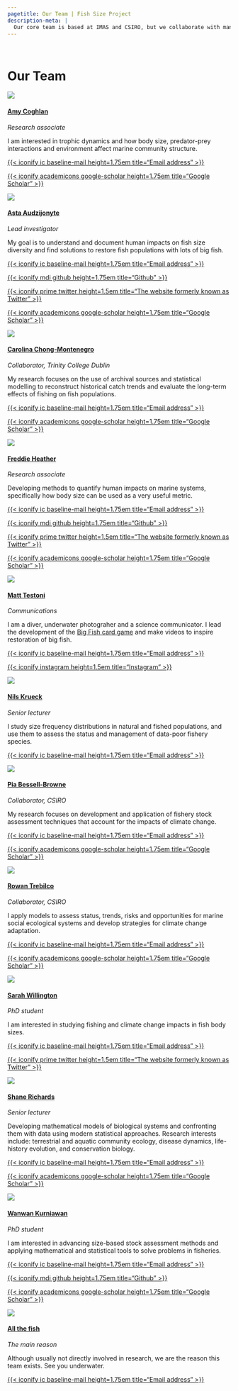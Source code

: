 ```yaml
---
pagetitle: Our Team | Fish Size Project
description-meta: |
  Our core team is based at IMAS and CSIRO, but we collaborate with many researchers at IMAS, in Australia and around the world and invite volunteering from students and the community. 
---
```


::: {.column-screen .hero-img .hero-strip-page}
   
:::

# Our Team
::::::: column-page-inset
:::::: {.grid .gap-2 .team-grid .justify-contents-evenly .align-items-center}


::::: {.g-col-12 .g-col-xs-6 .g-col-sm-6 .g-col-lg-4}
:::: {.grid .gap-0 .align-items-center}
::: {.g-col-4 .g-col-lg-5 .text-center}
![](../resources/team-profile-pics/amy.jpg){.headshot}
:::

::::: {.g-col-8 .g-col-lg-7}
#### [Amy Coghlan](https://www.sizeecology.org/authors/amy-coghlan/) {.team-name}

*Research associate*

I am interested in trophic dynamics and how body size, predator-prey interactions and environment affect marine community structure.

:::: {.grid .text-center}
::: g-col-3
[{{< iconify ic baseline-mail height=1.75em title="Email address" >}}](mailto:amy.coghlan@utas.edu.au)
:::

::: g-col-3
[{{< iconify academicons google-scholar height=1.75em title="Google Scholar" >}}](https://scholar.google.com.au/citations?user=Y_1F4-UAAAAJ&hl=en&oi=ao)
:::

::: g-col-3
<!-- [{{< iconify mdi github height=1.75em title="Github" >}}](https://github.com/fishsizeproject/) -->
:::

::: g-col-3
<!-- [{{< iconify prime twitter height=1.5em title="The website formerly known as Twitter" >}}](https://twitter.com) -->
:::
::::
:::::
::::::
:::::::



::::::: {.g-col-12 .g-col-xs-6 .g-col-sm-6 .g-col-lg-4}
:::::: {.grid .gap-0 .align-items-center}
::::: {.g-col-4 .g-col-lg-5 .text-center .text-center}
![](../resources/team-profile-pics/AstaBeachHead.jpg){.headshot}
:::::

::::: {.g-col-8 .g-col-lg-7 style="padding-left: 0px;"}
#### [Asta Audzijonyte](http://www.utas.edu.au/profiles/staff/imas/asta-audzijonyte) {.team-name}

*Lead investigator*

My goal is to understand and document human impacts on fish size diversity and find solutions to restore fish populations with lots of big fish.

:::: {.grid .text-center}
::: g-col-3
[{{< iconify ic baseline-mail height=1.75em title="Email address" >}}](mailto:info@fishsizeproject.org)
:::

::: g-col-3
[{{< iconify mdi github height=1.75em title="Github" >}}](https://github.com/astaaudzi/)
:::

::: g-col-3
[{{< iconify prime twitter height=1.5em title="The website formerly known as Twitter" >}}](https://twitter.com/astaaudzi)
:::

::: g-col-3
[{{< iconify academicons google-scholar height=1.75em title="Google Scholar" >}}](https://scholar.google.com.au/citations?user=OfRIORcAAAAJ&hl=en&oi=ao)
:::
::::
:::::
::::::
:::::::

::::: {.g-col-12 .g-col-xs-6 .g-col-sm-6 .g-col-lg-4}
:::: {.grid .gap-0 .align-items-center}
::: {.g-col-4 .g-col-lg-5 .text-center}
![](../resources/team-profile-pics/carolina.jpg){.headshot}
:::

::::: {.g-col-8 .g-col-lg-7}
#### [Carolina Chong-Montenegro](https://www.tcd.ie/tceh/people/carolina.php) {.team-name}

*Collaborator, Trinity College Dublin*

My research focuses on the use of archival sources and statistical modelling to reconstruct historical catch trends and evaluate the long-term effects of fishing on fish populations.

:::: {.grid .text-center}
::: g-col-3
[{{< iconify ic baseline-mail height=1.75em title="Email address" >}}](mailto:c.chongmontenegro@uq.edu.au)
:::

::: g-col-3
[{{< iconify academicons google-scholar height=1.75em title="Google Scholar" >}}](https://scholar.google.com.au/citations?user=4HgTRpMAAAAJ&hl=en&oi=ao)
:::

::: g-col-3
<!-- [{{< iconify mdi github height=1.75em title="Github" >}}](https://github.com/fishsizeproject/) -->
:::

::: g-col-3
<!-- [{{< iconify prime twitter height=1.5em title="The website formerly known as Twitter" >}}](https://twitter.com) -->
:::


::::
:::::
::::::
:::::::

::::: {.g-col-12 .g-col-xs-6 .g-col-sm-6 .g-col-lg-4}
:::: {.grid .gap-0 .align-items-center}
::: {.g-col-4 .g-col-lg-5 .text-center}
![](../resources/team-profile-pics/freddie.png){.headshot}
:::

::::: {.g-col-8 .g-col-lg-7}
#### [Freddie Heather](https://discover.utas.edu.au/Freddie.Heather) {.team-name}

*Research associate*

Developing methods to quantify human impacts on marine systems, specifically how body size can be used as a very useful metric. 

:::: {.grid .text-center}
::: g-col-3
[{{< iconify ic baseline-mail height=1.75em title="Email address" >}}](mailto:freddie.heather@utas.edu.au)
:::

::: g-col-3
[{{< iconify mdi github height=1.75em title="Github" >}}](https://github.com/FreddieJH/)
:::

::: g-col-3
[{{< iconify prime twitter height=1.5em title="The website formerly known as Twitter" >}}](https://twitter.com/F_J_Heather)
:::

::: g-col-3
[{{< iconify academicons google-scholar height=1.75em title="Google Scholar" >}}](https://scholar.google.com.au/citations?user=1RQuG28AAAAJ&hl=en)
:::
::::
:::::
::::::
:::::::

::::: {.g-col-12 .g-col-xs-6 .g-col-sm-6 .g-col-lg-4}
:::: {.grid .gap-0 .align-items-center}
::: {.g-col-4 .g-col-lg-5 .text-center}
![](../resources/team-profile-pics/matt.png){.headshot}
:::

::::: {.g-col-8 .g-col-lg-7}
#### [Matt Testoni](https://www.mtunderwatermedia.com/) {.team-name}

*Communications*

I am a diver, underwater photograher and a science communicator. I lead the development of the [Big Fish card game](https://bigfishcardgame.com) and make videos to inspire restoration of big fish. 

:::: {.grid .text-center}
::: g-col-3
[{{< iconify ic baseline-mail height=1.75em title="Email address" >}}](mailto:matthew.teston@utas.edu.au)
:::

::: g-col-3
[{{< iconify instagram height=1.5em title="Instagram" >}}](https://www.instagram.com/matt_testoni_photography/)
:::

::: g-col-3
<!-- [{{< iconify mdi github height=1.75em title="Github" >}}](https://github.com/fishsizeproject/) -->
:::

::: g-col-3
<!-- [{{< iconify academicons google-scholar height=1.75em title="Google Scholar" >}}](https://scholar.google.com) -->
:::
::::
:::::
::::::
:::::::

::::: {.g-col-12 .g-col-xs-6 .g-col-sm-6 .g-col-lg-4}
:::: {.grid .gap-0 .align-items-center}
::: {.g-col-4 .g-col-lg-5 .text-center}
![](../resources/team-profile-pics/nils.jpg){.headshot}
:::

::::: {.g-col-8 .g-col-lg-7}
#### [Nils Krueck](https://discover.utas.edu.au/Nils.Krueck) {.team-name}

*Senior lecturer*

I study size frequency distributions in natural and fished populations, and use them to assess the status and management of data-poor fishery species.


:::: {.grid .text-center}
::: g-col-3
[{{< iconify ic baseline-mail height=1.75em title="Email address" >}}](mailto:nils.krueck@utas.edu.au)
:::

<!-- ::: g-col-3 -->
<!-- [{{< iconify mdi github height=1.75em title="Github" >}}](https://github.com/fishsizeproject/) -->
<!-- ::: -->

<!-- ::: g-col-3 -->
<!-- [{{< iconify prime twitter height=1.5em title="The website formerly known as Twitter" >}}](https://twitter.com) -->
<!-- ::: -->

::: g-col-3
<!-- [{{< iconify academicons google-scholar height=1.75em title="Google Scholar" >}}](https://scholar.google.com) -->
:::
::::
:::::
::::::
:::::::


::::: {.g-col-12 .g-col-xs-6 .g-col-sm-6 .g-col-lg-4}
:::: {.grid .gap-0 .align-items-center}
::: {.g-col-4 .g-col-lg-5 .text-center}
![](../resources/team-profile-pics/pia.jpg){.headshot}
:::

::::: {.g-col-8 .g-col-lg-7}
#### [Pia Bessell-Browne](https://www.researchgate.net/profile/Pia-Bessell-Browne) {.team-name}

*Collaborator, CSIRO*

My research focuses on development and application of fishery stock assessment techniques that account for the impacts of climate change.

:::: {.grid .text-center}
::: g-col-3
[{{< iconify ic baseline-mail height=1.75em title="Email address" >}}](mailto:pia.bessell-browne@csiro.au)
:::

::: g-col-3
[{{< iconify academicons google-scholar height=1.75em title="Google Scholar" >}}](https://scholar.google.com.au/citations?user=tHzV1UMAAAAJ&hl=en&oi=ao)
:::

::: g-col-3
<!-- [{{< iconify mdi github height=1.75em title="Github" >}}](https://github.com/fishsizeproject/) -->
:::

::: g-col-3
<!-- [{{< iconify prime twitter height=1.5em title="The website formerly known as Twitter" >}}](https://twitter.com) -->
:::


::::
:::::
::::::
:::::::


::::: {.g-col-12 .g-col-xs-6 .g-col-sm-6 .g-col-lg-4}
:::: {.grid .gap-0 .align-items-center}
::: {.g-col-4 .g-col-lg-5 .text-center}
![](../resources/team-profile-pics/rowan.jpg){.headshot}
:::

::::: {.g-col-8 .g-col-lg-7}
#### [Rowan Trebilco](https://people.csiro.au/T/R/rowan-trebilco) {.team-name}

*Collaborator, CSIRO*

I apply models to assess status, trends, risks and  opportunities for marine social ecological systems and develop strategies for climate change adaptation.

:::: {.grid .text-center}
::: g-col-3
[{{< iconify ic baseline-mail height=1.75em title="Email address" >}}](mailto:rowan.trebilco@csiro.au)
:::

::: g-col-3
[{{< iconify academicons google-scholar height=1.75em title="Google Scholar" >}}](https://scholar.google.com.au/citations?user=m_efB48AAAAJ&hl=en&oi=ao)
:::

::: g-col-3
<!-- [{{< iconify mdi github height=1.75em title="Github" >}}](https://github.com/fishsizeproject/) -->
:::

::: g-col-3
<!-- [{{< iconify prime twitter height=1.5em title="The website formerly known as Twitter" >}}](https://twitter.com) -->
:::

::::
:::::
::::::
:::::::

::::: {.g-col-12 .g-col-xs-6 .g-col-sm-6 .g-col-lg-4}
:::: {.grid .gap-0 .align-items-center}
::: {.g-col-4 .g-col-lg-5 .text-center}
![](../resources/team-profile-pics/sarah.jpg){.headshot}
:::

::::: {.g-col-8 .g-col-lg-7}
#### [Sarah Willington](members/sarah.qmd) {.team-name}

*PhD student*

I am interested in studying fishing and climate change impacts in fish body sizes. 

:::: {.grid .text-center}
::: g-col-3
[{{< iconify ic baseline-mail height=1.75em title="Email address" >}}](mailto:sarah.willington@utas.edu.au)
:::

::: g-col-3
[{{< iconify prime twitter height=1.5em title="The website formerly known as Twitter" >}}](https://twitter.com/ssswillington)
:::

::: g-col-3
<!-- [{{< iconify mdi github height=1.75em title="Github" >}}](https://github.com/fishsizeproject/) -->
:::


::: g-col-3
<!-- [{{< iconify academicons google-scholar height=1.75em title="Google Scholar" >}}](https://scholar.google.com) -->
:::
::::
:::::
::::::
:::::::

::::: {.g-col-12 .g-col-xs-6 .g-col-sm-6 .g-col-lg-4}
:::: {.grid .gap-0 .align-items-center}
::: {.g-col-4 .g-col-lg-5 .text-center}
![](../resources/team-profile-pics/shane.jpg){.headshot}
:::

::::: {.g-col-8 .g-col-lg-7}
#### [Shane Richards](https://discover.utas.edu.au/Shane.Richards) {.team-name}

*Senior lecturer*

Developing mathematical models of biological systems and confronting them with data using modern statistical approaches. Research interests include: terrestrial and aquatic community ecology, disease dynamics, life-history evolution, and conservation biology.

:::: {.grid .text-center}
::: g-col-3
[{{< iconify ic baseline-mail height=1.75em title="Email address" >}}](mailto:shane.richards@utas.edu.au)
:::

::: g-col-3
[{{< iconify academicons google-scholar height=1.75em title="Google Scholar" >}}](https://scholar.google.com.au/citations?user=67fSe5IAAAAJ&hl=en&oi=ao)
:::

::: g-col-3
<!-- [{{< iconify mdi github height=1.75em title="Github" >}}](https://github.com/fishsizeproject/) -->
:::

::: g-col-3
<!-- [{{< iconify prime twitter height=1.5em title="The website formerly known as Twitter" >}}](https://twitter.com) -->
:::


::::
:::::
::::::
:::::::

::::: {.g-col-12 .g-col-xs-6 .g-col-sm-6 .g-col-lg-4}
:::: {.grid .gap-0 .align-items-center}
::: {.g-col-4 .g-col-lg-5 .text-center}
![](../resources/team-profile-pics/wanwan.jpg){.headshot}
:::

::::: {.g-col-8 .g-col-lg-7}
#### [Wanwan Kurniawan](members/wanwan.qmd) {.team-name}

*PhD student*

I am interested in advancing size-based stock assessment methods and applying mathematical and statistical tools to solve problems in fisheries.

:::: {.grid .text-center}
::: g-col-3
[{{< iconify ic baseline-mail height=1.75em title="Email address" >}}](wanwan.kurniawan@utas.edu.au)
:::

::: g-col-3
[{{< iconify mdi github height=1.75em title="Github" >}}](https://github.com/wanw001)
:::

::: g-col-3
[{{< iconify academicons google-scholar height=1.75em title="Google Scholar" >}}](https://scholar.google.co.id/citations?user=6fohO7kAAAAJ&hl=en)
:::

::: g-col-3
<!-- [{{< iconify prime twitter height=1.5em title="The website formerly known as Twitter" >}}](https://twitter.com) -->
:::

::::
:::::
::::::
:::::::


<!-- indicates the number of columns (out of 12) that each person gets on different sized screens, starting from mobile to extra large (both photo and text) -->
::::: {.g-col-12 .g-col-xs-6 .g-col-sm-6 .g-col-lg-4}
:::: {.grid .gap-0 .align-items-center}
<!-- width of the photo and text should add up to 12 -->
::: {.g-col-4 .g-col-lg-5 .text-center}
![](../resources/images/cowfishSm.jpg){.headshot}
:::

::::: {.g-col-8 .g-col-lg-7}
#### [All the fish](https://reeflifesurvey.com/) {.team-name}

*The main reason*

Although usually not directly involved in research, we are the reason this team exists. See you underwater. 

:::: {.grid .text-center}
::: g-col-3
[{{< iconify ic baseline-mail height=1.75em title="Email address" >}}](mailto:info@fishsizeproject.org)
:::

::: g-col-3
<!-- [{{< iconify mdi github height=1.75em title="Github" >}}](https://github.com/fishsizeproject/) -->
:::

::: g-col-3
<!-- [{{< iconify prime twitter height=1.5em title="The website formerly known as Twitter" >}}](https://twitter.com) -->
:::

::: g-col-3
<!-- [{{< iconify academicons google-scholar height=1.75em title="Google Scholar" >}}](https://scholar.google.com) -->
:::
::::
:::::
::::::
:::::::

:::::::
:::::::

